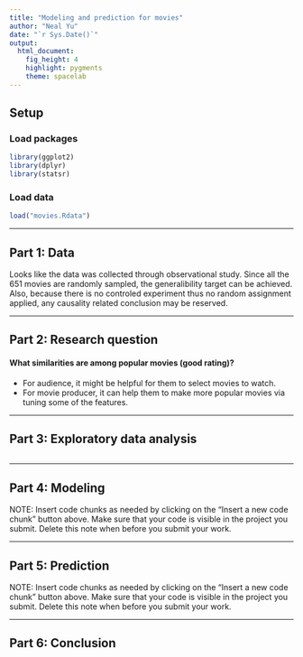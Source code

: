 ---
title: "Modeling and prediction for movies"
author: "Neal Yu"
date: "`r Sys.Date()`"
output: 
  html_document: 
    fig_height: 4
    highlight: pygments
    theme: spacelab
---

## Setup

### Load packages

```{r load-packages, message = FALSE}
library(ggplot2)
library(dplyr)
library(statsr)
```

### Load data

```{r load-data}
load("movies.Rdata")
```



* * *

## Part 1: Data
Looks like the data was collected through observational study. Since all the 651
movies are randomly sampled, the generalibility target can be achieved. Also, because
there is no controled experiment thus no random assignment applied, any causality
related conclusion may be reserved.

* * *

## Part 2: Research question
#### What similarities are among popular movies (good rating)?
* For audience, it might be helpful for them to select movies to watch.
* For movie producer, it can help them to make more popular movies via tuning some
of the features.


* * *

## Part 3: Exploratory data analysis

```{r dependent variable}

```


* * *

## Part 4: Modeling

NOTE: Insert code chunks as needed by clicking on the "Insert a new code chunk" 
button above. Make sure that your code is visible in the project you submit. 
Delete this note when before you submit your work.

* * *

## Part 5: Prediction

NOTE: Insert code chunks as needed by clicking on the "Insert a new code chunk" 
button above. Make sure that your code is visible in the project you submit. 
Delete this note when before you submit your work.

* * *

## Part 6: Conclusion


